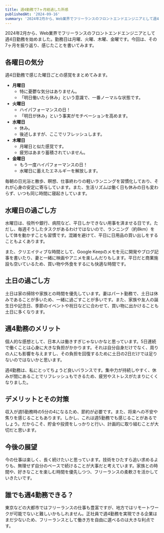 ```yaml
---
title: 週4勤務で7ヶ月経過した所感
publishedAt: '2024-09-16'
summary: '2024年2月から、Web業界でフリーランスのフロントエンドエンジニアとして週4日勤務を始めました。勤務日は月曜、火曜、木曜、金曜です。今回は、その7ヶ月を振り返り、感じたことを書いてみます。'
---
```


2024年2月から、Web業界でフリーランスのフロントエンドエンジニアとして週4日勤務を始めました。勤務日は月曜、火曜、木曜、金曜です。今回は、その7ヶ月を振り返り、感じたことを書いてみます。

## 各曜日の気分

週4日勤務で感じた曜日ごとの感覚をまとめてみます。

- **月曜日**
  - 特に憂鬱な気分はありません。
  - 「明日働いたら休み」という意識で、一番ノーマルな状態です。
- **火曜日**  
  - ハイパフォーマンスの日！
  - 「明日が休み」という事実がモチベーションを高めます。
- **水曜日**  
  - 休み。
  - 後述しますが、ここでリフレッシュします。
- **木曜日**  
  - 月曜日と似た感覚です。
  - 疲労はあまり蓄積されていません。
- **金曜日**  
  - もう一度ハイパフォーマンスの日！
  - 水曜日に蓄えたエネルギーを解放します。

毎朝の日光浴と散歩、瞑想、仕事終わりの軽いランニングを習慣化しており、それが心身の安定に寄与しています。また、生活リズムは働く日も休みの日も変わらず、いつも同じ時間に寝起きしています。

## 水曜日の過ごし方

水曜日は、役所や銀行、病院など、平日しかできない用事を済ませる日です。ただし、毎週そうしたタスクがあるわけではないので、ランニング（約8km）をして体を動かすことも習慣です。混雑を避けて、平日に日用品の買い出しをすることもよくあります。

また、クリエイティブな時間として、Google Keepのメモを元に開発やブログ記事を書いたり、妻と一緒に映画やアニメを楽しんだりもします。平日だと商業施設も空いているため、買い物や外食をするにも快適な時間です。

## 土日の過ごし方

土日は家の掃除や家族との時間を優先しています。妻はパート勤務で、土日は休みであることが多いため、一緒に過ごすことが多いです。また、家族や友人の誕生日や記念日、季節のイベントや祝日などに合わせて、買い物に出かけることも土日に多くなります。

## 週4勤務のメリット

個人的な感想として、日本人は働きすぎじゃないかなと思っています。5日連続で働くことは心身に大きな負担がかかります。それは自分自身だけでなく、周りの人にも影響を与えますし、その負担を回復するために土日の2日だけでは足りないのではないかと思います。

週4勤務は、私にとってちょうど良いバランスです。集中力が持続しやすく、休みが間にあることでリフレッシュもできるため、疲労やストレスがたまりにくくなりました。

## デメリットとその対策

収入が週5勤務時の5分の4になるため、節約が必要です。また、将来への不安や焦りを感じることもあります。しかし、これは週5勤務でも感じることがあるでしょう。だからこそ、貯金や投資をしっかりと行い、計画的に取り組むことが大切だと思います。

## 今後の展望

今の仕事は楽しく、長く続けたいと思っています。技術をひたすら追い求めるよりも、無理せず自分のペースで続けることが大事だと考えています。家族との時間や、好きなことを楽しむ時間を優先しつつ、フリーランスの柔軟さを活かしていきたいです。

## 誰でも週4勤務できる？

東京などの大都市ではフリーランスの仕事も豊富ですが、地方ではリモートワークが可能でないと難しいかもしれません。正社員で週4勤務を実現できる企業はまだ少ないため、フリーランスとして働き方を自由に選べるのは大きな利点です。